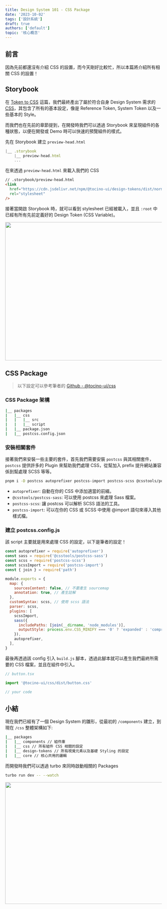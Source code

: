 ```yaml
---
title: Design System 101 - CSS Package
date: '2023-10-02'
tags: ['設計系統']
draft: true
authors: ['default']
topic: '核心概念'
---
```


## 前言

因為先前都還沒有介紹 CSS 的設置，而今天剛好比較忙，所以本篇將介紹所有相關 CSS 的設置！

## Storybook

在 [Token to CSS](/series/design-system/style-dictionary#建立-Design-Token) 這篇，我們最終產出了屬於符合自身 Design System 需求的 [CSS](https://cdn.jsdelivr.net/npm/@tocino-ui/design-tokens/dist/normalize/normalize.css)，其包含了所有的基本設定，像是 Reference Token, System Token 以及一些基本的 Style。

而我們也在先前的章節提到，在開發時我們可以透過 Storybook 來呈現組件的各種狀態，以便在開發或 Demo 時可以快速的預覽組件的樣式。

先在 Storybook 建立 `preview-head.html`

```js
|__ .storybook
    |__ preview-head.html
    ...
```

在來透過 `preview-head.html` 來載入我們的 CSS

```html
// .storybook/preview-head.html
<link
  href="https://cdn.jsdelivr.net/npm/@tocino-ui/design-tokens/dist/normalize/normalize.css"
  rel="stylesheet"
/>
```

接著當開啟 Storybook 時，就可以看到 stylesheet 已經被載入，並且 `:root` 中已經有所有先前定義好的 Design Token (CSS Variable)。

<Image src="https://imgur.com/tp1wV31.png" height="445" width="900" />

## CSS Package

> 以下設定可以參考筆者的 [Github - @tocino-ui/css](https://github.com/jingsu96/tocino/tree/main/packages/css)

### CSS Package 架構

```bash
|__ packages
|   |__ css
|   |   |__ src
|   |   |__ script
|   |__ package.json
|   |__ postcss.config.json
```

### 安裝相關套件

接著我們來安裝一些主要的套件，首先我們需要安裝 `postcss` 與其相關套件， `postcss` 提供許多的 Plugin 來幫助我們處理 CSS，從幫加入 prefix 提升網站兼容係到幫處理 SCSS 等等。

```bash
pnpm i -D postcss autoprefixer postcss-import postcss-scss @csstools/postcss-sass
```

- `autoprefixer`: 自動在你的 CSS 中添加適當的前綴。
- `@csstools/postcss-sass`: 可以使用 postcss 來處理 Sass 檔案。
- `postcss-scss`: 讓 postcss 可以解析 SCSS 語法的工具。
- `postcss-import`: 可以在你的 CSS 或 SCSS 中使用 @import 語句來導入其他樣式檔。

### 建立 postcss.config.js

該 script 主要就是用來處理 CSS 的設定，以下是筆者的設定！

```js
const autoprefixer = require('autoprefixer')
const sass = require('@csstools/postcss-sass')
const scss = require('postcss-scss')
const scssImport = require('postcss-import')
const { join } = require('path')

module.exports = {
  map: {
    sourcesContent: false, // 不要產生 sourcemap
    annotation: true, // 產生註解
  },
  customSyntax: scss, // 使用 scss 語法
  parser: scss,
  plugins: [
    scssImport,
    sass({
      includePaths: [join(__dirname, 'node_modules')],
      outputStyle: process.env.CSS_MINIFY === '0' ? 'expanded' : 'compressed',
    }),
    autoprefixer,
  ],
}
```

最後再透過該 config 引入 `build.js` 腳本，透過此腳本就可以產生我們最終所需要的 CSS 檔案，並且在組件中引入。

```js
// button.tsx

import '@tocino-ui/css/dist/button.css'

// your code
```

## 小結

現在我們已經有了一個 Design System 的雛形，從最初的 `/components` 建立，到現在 `/css` 整體架構如下:

```bash
|__ packages
|   |__ components // 組件庫
|   |__ css // 所有組件 CSS 相關的設定
|   |__ design-tokens // 所有視覺元素以及基礎 Styling 的設定
|   |__ core // 核心共用的邏輯
```

而開發時我們可以透過 turbo 來同時啟動相關的 Packages

```bash
turbo run dev -- --watch
```

<Image src="https://imgur.com/ATQXUAU.png" height="392" width="900" />
